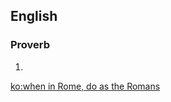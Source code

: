==English==

===Proverb===
{{head|en|proverb|head=[[when]] [[in]] [[Rome]], [[do]] [[as]] [[the]] [[Romans]] [[do]]}}

# {{alternative form of|when in Rome, do as the Romans do}}

[[ko:when in Rome, do as the Romans]]